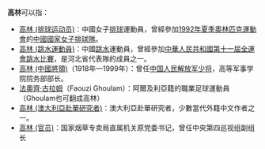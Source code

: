 '''高林'''可以指：
* [[高林_(排球运动员)|高林 (排球运动员)]]：中國女子[[排球|排球]]運動員，曾經參加[[1992年夏季奧林匹克運動會|1992年夏季奧林匹克運動會]]的[[中國國家女子排球隊|中國國家女子排球隊]]。
* [[高林_(跳水運動員)|高林 (跳水運動員)]]：中國[[跳水|跳水]]運動員，曾經參加[[中華人民共和國第十一屆全運會跳水比賽|中華人民共和國第十一屆全運會跳水比賽]]，是河北省代表隊的成員之一。
* [[高林_(中國將領)|高林 (中國將領)]]（1918年—1999年）：曾任[[中国人民解放军少将|中国人民解放军少将]]，高等军事学院院务部部长。
* [[法奧齊·古拉姆|法奧齊·古拉姆]]（Faouzi Ghoulam）：阿爾及利亞籍的職業足球運動員（Ghoulam也可翻成高林）
* [[高林_(澳大利亞赴華研究者)|高林 (澳大利亞赴華研究者)]]：澳大利亞赴華研究者，少數當代外籍中文作者之一。
* [[高林_(官员)|高林 (官员)]]：国家烟草专卖局直属机关原党委书记，曾任中央第四巡视组副组长

{{消歧义|L林|cat=二字高姓人名消歧义}}